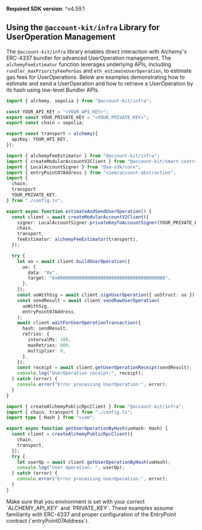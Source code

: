 <Info>**Required SDK version**: ^v4.59.1</Info>

## Using the `@account-kit/infra` Library for UserOperation Management

The `@account-kit/infra` library enables direct interaction with Alchemy's ERC-4337 bundler for advanced UserOperation management. The `alchemyFeeEstimator` function leverages underlying APIs, including `rundler_maxPriorityFeePerGas` and `eth_estimateUserOperation`, to estimate gas fees for UserOperations. Below are examples demonstrating how to estimate and send a UserOperation and how to retrieve a UserOperation by its hash using low-level Bundler APIs.

<CodeBlocks>

```ts title="config.ts"
import { alchemy, sepolia } from "@account-kit/infra";

const YOUR_API_KEY = "<YOUR_API_KEY>";
export const YOUR_PRIVATE_KEY = "<YOUR_PRIVATE_KEY>";
export const chain = sepolia;

export const transport = alchemy({
  apiKey: YOUR_API_KEY,
});
```

```ts title="estimateAndSendUserOperation.ts"
import { alchemyFeeEstimator } from "@account-kit/infra";
import { createModularAccountV2Client } from "@account-kit/smart-contracts";
import { LocalAccountSigner } from "@aa-sdk/core";
import { entryPoint07Address } from "viem/account-abstraction";
import {
  chain,
  transport
  YOUR_PRIVATE_KEY,
} from "./config.ts";

export async function estimateAndSendUserOperation() {
  const client = await createModularAccountV2Client({
    signer: LocalAccountSigner.privateKeyToAccountSigner(YOUR_PRIVATE_KEY),
    chain,
    transport,
    feeEstimator: alchemyFeeEstimator(transport),
  });

  try {
    let uo = await client.buildUserOperation({
      uo: {
        data: "0x",
        target: "0x0000000000000000000000000000000000000000",
      },
    });
    const uoWithSig = await client.signUserOperation({ uoStruct: uo });
    const sendResult = await client.sendRawUserOperation(
      uoWithSig,
      entryPoint07Address,
    );
    await client.waitForUserOperationTransaction({
      hash: sendResult,
      retries: {
        intervalMs: 100,
        maxRetries: 600,
        multiplier: 0,
      },
    });
    const receipt = await client.getUserOperationReceipt(sendResult);
    console.log("UserOperation receipt:", receipt);
  } catch (error) {
    console.error("Error processing UserOperation:", error);
  }
}
```

```ts title="getUserOperationByHash.ts"
import { createAlchemyPublicRpcClient } from "@account-kit/infra";
import { chain, transport } from "./config.ts";
import type { Hash } from "viem";

export async function getUserOperationByHash(uoHash: Hash) {
  const client = createAlchemyPublicRpcClient({
    chain,
    transport,
  });
  try {
    let userOp = await client.getUserOperationByHash(uoHash);
    console.log("User Operation: ", userOp);
  } catch (error) {
    console.error("Error processing UserOperation:", error);
  }
}
```

</CodeBlocks>

<Info>
  Make sure that you environment is set with your correct `ALCHEMY_API_KEY` and
  `PRIVATE_KEY`. These examples assume familiarity with ERC-4337 and proper
  configuration of the EntryPoint contract (`entryPoint07Address`).
</Info>
